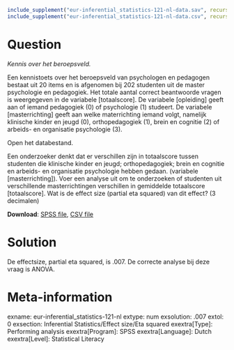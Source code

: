 ```r
include_supplement("eur-inferential_statistics-121-nl-data.sav", recursive = TRUE)
include_supplement("eur-inferential_statistics-121-nl-data.csv", recursive = TRUE)
```

Question
========
*Kennis over het beroepsveld.*

Een kennistoets over het beroepsveld van psychologen en pedagogen bestaat uit 20 items en is afgenomen bij 202 studenten uit de master psychologie en pedagogiek. Het totale aantal correct beantwoorde vragen is weergegeven in de variabele [totaalscore]. De variabele [opleiding] geeft aan of iemand pedagogiek (0) of psychologie (1) studeert. De variabele [masterrichting] geeft aan welke materrichting iemand volgt, namelijk klinische kinder en jeugd (0), orthopedagogiek (1), brein en cognitie (2) of arbeids- en organisatie psychologie (3).

Open het databestand.

Een onderzoeker denkt dat er verschillen zijn in totaalscore tussen studenten die klinische kinder en jeugd; orthopedagogiek; brein en cognitie en arbeids- en organisatie psychologie hebben gedaan. (variabele [masterrichting]). Voer een analyse uit om te onderzoeken of studenten uit verschillende masterrichtingen verschillen in gemiddelde totaalscore [totaalscore]. Wat is de effect size (partial eta squared) van dit effect? (3 decimalen)

**Download**: [SPSS file](eur-inferential_statistics-121-nl-data.sav), [CSV file](eur-inferential_statistics-121-nl-data.csv)


Solution
========
De effectsize, partial eta squared, is .007. De correcte analyse bij deze vraag is ANOVA.


Meta-information
================
exname: eur-inferential_statistics-121-nl
extype: num
exsolution: .007
extol: 0
exsection: Inferential Statistics/Effect size/Eta squared
exextra[Type]: Performing analysis
exextra[Program]: SPSS
exextra[Language]: Dutch
exextra[Level]: Statistical Literacy
